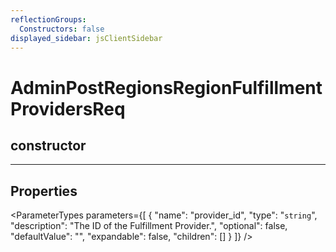 ```yaml
---
reflectionGroups:
  Constructors: false
displayed_sidebar: jsClientSidebar
---
```



# AdminPostRegionsRegionFulfillmentProvidersReq

## constructor

___

## Properties

<ParameterTypes parameters={[
  {
    "name": "provider_id",
    "type": "`string`",
    "description": "The ID of the Fulfillment Provider.",
    "optional": false,
    "defaultValue": "",
    "expandable": false,
    "children": []
  }
]} />
